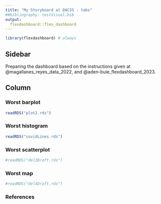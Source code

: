 ```yaml
---
title: "My Storyboard at DACSS - tabs"
##bibliography: testVisual.bib
output: 
  flexdashboard::flex_dashboard
---
```


```r
library(flexdashboard) # always
```

## Sidebar {.sidebar}


Preparing the dashboard based on the instructions given at @magallanes_reyes_data_2022, and @aden-buie_flexdashboard_2023.

## Column {.tabset .tabset-fade}


### Worst barplot

```r
readRDS("plot2.rds")
```


### Worst histogram

```r
readRDS("covidLines.rds")
```

### Worst scatterplot

```r
#readRDS("del3Draft.rds")
```


### Worst map

```r
#readRDS("del4Draft.rds")
```


### References 
